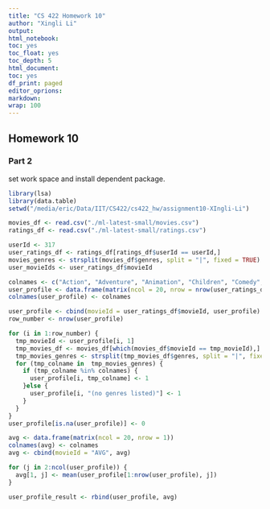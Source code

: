 ```yaml
---
title: "CS 422 Homework 10"
author: "Xingli Li"
output:
html_notebook:
toc: yes
toc_float: yes
toc_depth: 5
html_document:
toc: yes
df_print: paged
editor_oprions:
markdown:
wrap: 100
---
```


## Homework 10

### Part 2

set work space and install dependent package.

```r
library(lsa)
library(data.table)
setwd("/media/eric/Data/IIT/CS422/cs422_hw/assignment10-XIngli-Li")
```

```r
movies_df <- read.csv("./ml-latest-small/movies.csv")
ratings_df <- read.csv("./ml-latest-small/ratings.csv")
```
```r
userId <- 317
user_ratings_df <- ratings_df[ratings_df$userId == userId,]
movies_genres <- strsplit(movies_df$genres, split = "|", fixed = TRUE)
user_movieIds <- user_ratings_df$movieId
```
```r
colnames <- c("Action", "Adventure", "Animation", "Children", "Comedy", "Crime", "Documentary", "Drama", "Fantasy", "Film-Noir", "Horror", "IMAX", "Musical", "Mystery", "Romance", "Sci-Fi", "Thriller", "War", "Wester", "(no genres listed)")
user_profile <- data.frame(matrix(ncol = 20, nrow = nrow(user_ratings_df)))
colnames(user_profile) <- colnames

user_profile <- cbind(movieId = user_ratings_df$movieId, user_profile)
row_number <- nrow(user_profile)
```
```r
for (i in 1:row_number) {
  tmp_movieId <- user_profile[i, 1]
  tmp_movies_df <- movies_df[which(movies_df$movieId == tmp_movieId),]
  tmp_movies_genres <- strsplit(tmp_movies_df$genres, split = "|", fixed = TRUE)[[1]]
  for (tmp_colname in  tmp_movies_genres) {
    if (tmp_colname %in% colnames) {
      user_profile[i, tmp_colname] <- 1
    }else {
      user_profile[i, "(no genres listed)"] <- 1
    }
  }
}
user_profile[is.na(user_profile)] <- 0

```
```r
avg <- data.frame(matrix(ncol = 20, nrow = 1))
colnames(avg) <- colnames
avg <- cbind(movieId = "AVG", avg)

for (j in 2:ncol(user_profile)) {
  avg[1, j] <- mean(user_profile[1:nrow(user_profile), j])
}
```
```r
user_profile_result <- rbind(user_profile, avg)
```